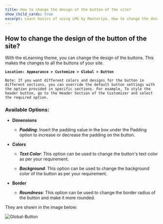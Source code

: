 ---
title: How to change the design of the button of the site?
show_child_cards: true
excerpt: Learn basics of using LMS by Masteriyo. How to change the design of the button of the site.
---

## How to change the design of the button of the site?

With the eLearning theme, you can change the design of the buttons. This makes the changes to all the buttons of your site.

**```Location: Appearance > Customize > Global > Button```**

```
Note: If you want different colors and designs for the button in different sections, you can override the default button settings with the option provided in specific sections. For example, To style the header button, go to the Header Section of the Customizer and select the required option.
```

### Available Options:

- **Dimensions**

  - ***Padding***: Insert the padding value in the box under the Padding option to increase or decrease the padding on the button.

- **Colors**

  - ***Text Color***: This option can be used to change the button's text color as per your requirement.
  
  - ***Background***: This option can be used to change the background color of the button as per your requirement.

- **Border**

   - ***Roundness***: This option can be used to change the border radius of the button and make it more rounded.

They are shown in the image below:

![Global-Button](https://user-images.githubusercontent.com/109593521/183639662-1bd6a59d-be0f-48af-8561-c447967cc3cc.png)

